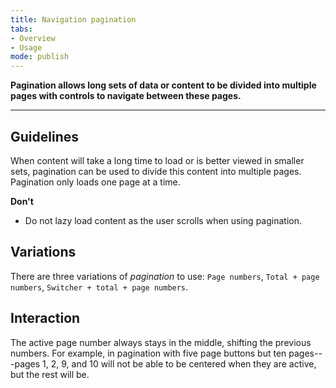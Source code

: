 ```yaml
---
title: Navigation pagination
tabs: 
- Overview
- Usage
mode: publish
---
```



**Pagination allows long sets of data or content to be divided into multiple pages with controls to navigate between these pages.**
<!--One to two sentences as an introduction to the component-->

***

## Guidelines
<!--List how to use it, sizes, widths, grid interactions, color allowances -->
When content will take a long time to load or is better viewed in smaller sets, pagination can be used to divide this content into multiple pages. Pagination only loads one page at a time. 


**Don't** 
<!--Bullet point list if needed -->
* Do not lazy load content as the user scrolls when using pagination. 


## Variations 
<!--One ### heading per frame in Figma, explaining each component in that frame. One 'content' section per variation if needed -->

There are three variations of *pagination* to use: `Page numbers`, `Total + page numbers`, `Switcher + total + page numbers`.


<FigmaImage url="https://www.figma.com/file/0bGXR2sCwMVSDNyyzu5BXrO5/Desktop-UI?node-id=707%3A206" />


## Interaction

The active page number always stays in the middle, shifting the previous numbers. For example, in pagination with five page buttons but ten pages---pages 1, 2, 9, and 10 will not be able to be centered when they are active, but the rest will be. 
